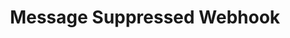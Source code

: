 ---
title: "Message Suppressed Webhook"
sidebarTitle: "Suppressed"
openapi: "webhooks.yaml webhook message.suppressed"
---